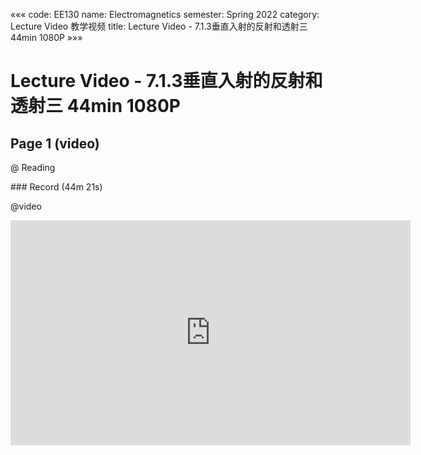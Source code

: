 «««
code: EE130
name: Electromagnetics
semester: Spring 2022
category: Lecture Video 教学视频
title: Lecture Video - 7.1.3垂直入射的反射和透射三 44min 1080P
»»»

# Lecture Video - 7.1.3垂直入射的反射和透射三 44min 1080P

## Page 1 (video)

@ Reading

<div class="markdown-body">
### Record (44m 21s)
</div>

@video

<iframe src="https://sbbrisk.com/e/fo1kv2ik9ec6.html" frameborder=0 marginwidth=0 marginheight=0 scrolling=no width=640 height=360 allowfullscreen></iframe>
